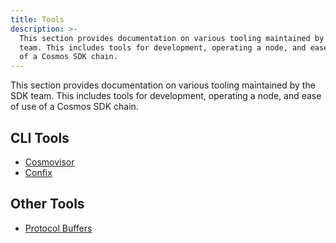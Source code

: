 ```yaml
---
title: Tools
description: >-
  This section provides documentation on various tooling maintained by the SDK
  team. This includes tools for development, operating a node, and ease of use
  of a Cosmos SDK chain.
---
```


This section provides documentation on various tooling maintained by the SDK team.
This includes tools for development, operating a node, and ease of use of a Cosmos SDK chain.

## CLI Tools

* [Cosmovisor](/docs/sdk/v0.53/documentation/operations/cosmovisor)
* [Confix](/docs/sdk/v0.53/documentation/operations/confix)

## Other Tools

* [Protocol Buffers](/docs/sdk/v0.53/documentation/protocol-development/protobuf)
